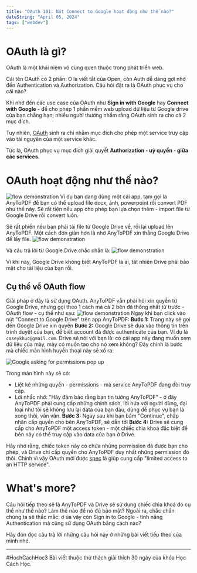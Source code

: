 ```yaml
---
title: "OAuth 101: Nút Connect to Google hoạt động như thế nào?"
dateString: "April 05, 2024"
tags: ["webdev"]
---
```


# OAuth là gì?
OAuth là một khái niệm vô cùng quen thuộc trong phát triển web.

Cái tên OAuth có 2 phần: O là viết tắt của Open, còn Auth dễ dàng gợi nhớ đến Authentication và Authorization. Câu hỏi đặt ra là OAuth phục vụ cho cái nào?

Khi nhớ đến các use case của OAuth như **Sign in with Google** hay **Connect with Google** - để cho phép 1 phần mềm web upload dữ liệu từ Google drive của bạn chẳng hạn; nhiều người thường nhầm rằng OAuth sinh ra cho cả 2 mục đích.

Tuy nhiên, [OAuth](https://datatracker.ietf.org/doc/html/rfc5849) sinh ra chỉ nhằm mục đích cho phép một service truy cập vào tài nguyên của một service khác.

Tức là, OAuth phục vụ mục đích giải quyết **Authorization - uỷ quyền - giữa các services**.

# OAuth hoạt động như thế nào?
![flow demonstration](oauth-basic/1.png)
Ví dụ bạn đang dùng một cái app, tạm gọi là AnyToPDF để bạn có thể upload file docx, ảnh, powerpoint rồi convert PDF như thế này. Sẽ rất tiện nếu app cho phép bạn lựa chọn thêm - import file từ Google Drive rồi convert luôn.

Sẽ rất phiền nếu bạn phải tải file từ Google Drive về, rồi lại upload lên AnyToPDF. Một cách đơn giản hơn là nhờ AnyToPDF xin thẳng Google Drive để lấy file.
![flow demonstration](oauth-basic/1.png)

Và câu trả lời từ Google Drive chắc chắn là: 
![flow demonstration](oauth-basic/1.png)

Vì khi này, Google Drive không biết AnyToPDF là ai, tất nhiên Drive phải bảo mật cho tài liệu của bạn rồi.

## Cụ thể về OAuth flow
Giải pháp ở đây là sử dụng OAuth. AnyToPDF vẫn phải hỏi xin quyền từ Google Drive, nhưng gọi theo 1 cách mà cả 2 bên đã thống nhất từ trước - OAuth flow - cụ thể như sau:
![flow demonstration](oauth-basic/1.png)
Ngay khi bạn click vào nút "Connect to Google Drive" trên app AnyToPDF: 
**Bước 1:** Trang này sẽ gọi đến Google Drive xin quyền
**Bước 2:** Google Drive sẽ dựa vào thông tin trên trình duyệt của bạn, để biết account đã được authenticate của bạn. Ví dụ là `caseykhuc@gmail.com`. 
Drive sẽ nói với bạn là: có cái app này đang muốn xem dữ liệu của mày, mày có muốn tao cho nó xem không?
Đây chính là bước mà chiếc màn hình huyền thoại này sẽ xổ ra:

![Google asking for permissions pop up](oauth-basic/5.png)

Trong màn hình này sẽ có:
- Liệt kê những quyền - permissions - mà service AnyToPDF đang đòi truy cập.
- Lời nhắc nhở: "Hãy đảm bảo rằng bạn tin tưởng AnyToPDF" - ở đây AnyToPDF phải cung cấp những chính sách, lời hứa với người dùng, đại loại như tôi sẽ không lưu lại data của bạn đâu, dùng để phục vụ bạn là xong thôi, vân vân.
**Bước 3:** Ngay sau khi bạn bấm "Continue", chấp nhận cấp quyền cho bên AnyToPDF, sẽ dẫn tới **Bước 4:** Drive sẽ cung cấp cho AnyToPDF một access token - một chiếc chìa khoá đặc biệt để bên này có thể truy cập vào data của bạn ở Drive.

Hãy nhớ rằng, chiếc token này có chứa những permission đã được bạn cho phép, và Drive chỉ cấp quyền cho AnyToPDF duy nhất những permission đó thôi. Chính vì vậy OAuth mới được [spec](https://datatracker.ietf.org/doc/html/rfc6749) là giúp cung cấp "limited access to an HTTP service".

# What's more?
Câu hỏi tiếp theo sẽ là AnyToPDF và Drive sẽ sử dụng chiếc chìa khoá đó cụ thể như thế nào? Làm thế nào để nó đủ bảo mật?
Ngoài ra, chắc chắn chúng ta sẽ thắc mắc: ơ ủa vậy còn Sign in to Google - tính năng Authentication mà cũng sử dụng OAuth bằng cách nào?

Hãy đón đọc câu trả lời những câu hỏi này ở những bài viết tiếp theo của mình nhé.

------------
#HochCachHoc3
Bài viết thuộc thử thách giải thích 30 ngày của khóa Học Cách Học.